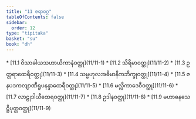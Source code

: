 ```yaml
---
title: "11 ဇရာဝဂ္ဂ"
tableOfContents: false
sidebar:
  order: 12
type: "tipitaka"
basket: "su"
book: "dh"
---
```



<DynamicBreadcrumb />



<TableOfContents book="dh" section="11">
* [11.1 ဝိသာခါယသဟာယိကာနံဝတ္ထု](11/11-1)
* [11.2 သိရိမာဝတ္ထု](11/11-2)
* [11.3 ဥတ္တရာထေရီဝတ္ထု](11/11-3)
* [11.4 သမ္ဗဟုလအဓိမာနိကဘိက္ခုဝတ္ထု](11/11-4)
* [11.5 ဇနပဒကလျာဏီရူပနန္ဒာထေရီဝတ္ထု](11/11-5)
* [11.6 မလ္လိကာဒေဝီဝတ္ထု](11/11-6)
* [11.7 လာဠုဒါယီထေရဝတ္ထု](11/11-7)
* [11.8 ဥဒါနဝတ္ထု](11/11-8)
* [11.9 မဟာဓနသေဋ္ဌိပုတ္တဝတ္ထု](11/11-9)
</TableOfContents>